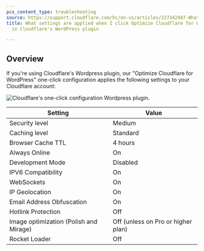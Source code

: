 ```yaml
---
pcx_content_type: troubleshooting
source: https://support.cloudflare.com/hc/en-us/articles/227342487-What-settings-are-applied-when-I-click-Optimize-Cloudflare-for-WordPress-in-Cloudflare-s-WordPress-plugin-
title: What settings are applied when I click Optimize Cloudflare for WordPress
  in Cloudflare's WordPress plugin

---
```


## Overview

If you're using Cloudflare's Wordpress plugin, our "Optimize Cloudflare for WordPress" one-click configuration applies the following settings to your Cloudflare account:

![Cloudflare's one-click configuration Wordpress plugin.](~/assets/images/support/dash-optimize_wordpress.png)

| **Setting**                            | **Value**                          |
| -------------------------------------- | ---------------------------------- |
| Security level                         | Medium                             |
| Caching level                          | Standard                           |
| Browser Cache TTL                      | 4 hours                            |
| Always Online                          | On                                 |
| Development Mode                       | Disabled                           |
| IPV6 Compatibility                     | On                                 |
| WebSockets                             | On                                 |
| IP Geolocation                         | On                                 |
| Email Address Obfuscation              | On                                 |
| Hotlink Protection                     | Off                                |
| Image optimization (Polish and Mirage) | Off (unless on Pro or higher plan) |
| Rocket Loader                          | Off                                |
